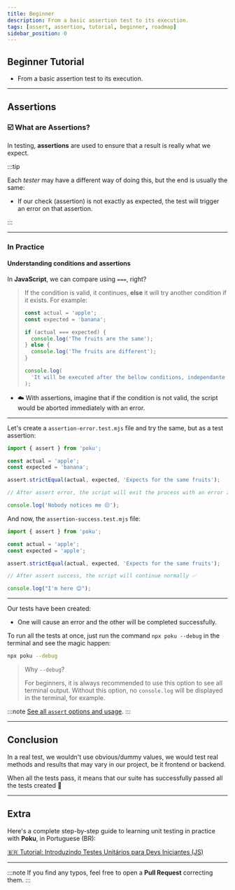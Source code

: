 ```yaml
---
title: Beginner
description: From a basic assertion test to its execution.
tags: [assert, assertion, tutorial, beginner, roadmap]
sidebar_position: 0
---
```



<div className='title-section'>
<aside>

# Beginner Tutorial

- From a basic assertion test to its execution.

</aside>
<aside>
  <Junior className='logo' height='128' />
</aside>
</div>

<hr />

## Assertions

>

### ☑️ What are Assertions?

In testing, **assertions** are used to ensure that a result is really what we expect.

:::tip

Each _tester_ may have a different way of doing this, but the end is usually the same:

- If our check (assertion) is not exactly as expected, the test will trigger an error on that assertion.

:::

<hr />

### In Practice

#### Understanding conditions and assertions

In **JavaScript**, we can compare using `===`, right?

<blockquote>

If the condition is valid, it continues, **else** it will try another condition if it exists. For example:

```js
const actual = 'apple';
const expected = 'banana';

if (actual === expected) {
  console.log('The fruits are the same');
} else {
  console.log('The fruits are different');
}

console.log(
  'It will be executed after the bellow conditions, independante of the result'
);
```

</blockquote>

- ☁️ With assertions, imagine that if the condition is not valid, the script would be aborted immediately with an error.

<hr />

Let's create a `assertion-error.test.mjs` file and try the same, but as a test assertion:

```js
import { assert } from 'poku';

const actual = 'apple';
const expected = 'banana';

assert.strictEqual(actual, expected, 'Expects for the same fruits');

// After assert error, the script will exit the process with an error ❌

console.log('Nobody notices me 😔');
```

And now, the `assertion-success.test.mjs` file:

```js
import { assert } from 'poku';

const actual = 'apple';
const expected = 'apple';

assert.strictEqual(actual, expected, 'Expects for the same fruits');

// After assert success, the script will continue normally ✅

console.log("I'm here 😌");
```

<hr />

Our tests have been created:

- One will cause an error and the other will be completed successfully.

To run all the tests at once, just run the command `npx poku --debug` in the terminal and see the magic happen:

```sh
npx poku --debug
```

> Why `--debug`?
>
> For beginners, it is always recommended to use this option to see all terminal output. Without this option, no `console.log` will be displayed in the terminal, for example.

:::note
[See all `assert` options and usage](/docs/documentation/assert).
:::

<hr />

## Conclusion

In a real test, we wouldn't use obvious/dummy values, we would test real methods and results that may vary in our project, be it frontend or backend.

When all the tests pass, it means that our suite has successfully passed all the tests created 🎉

<hr />

## Extra

Here's a complete step-by-step guide to learning unit testing in practice with **Poku**, in Portuguese (BR):

[🇧🇷 Tutorial: Introduzindo Testes Unitários para Devs Iniciantes (JS)](https://www.tabnews.com.br/wellwelwel/tutorial-introduzindo-testes-unitarios-para-devs-iniciantes-js)

<hr />

:::note
If you find any typos, feel free to open a **Pull Request** correcting them.
:::
